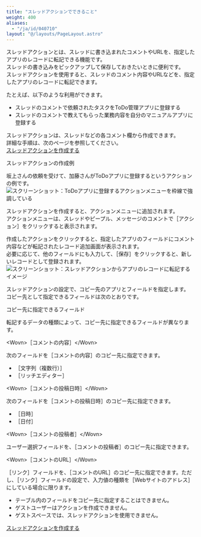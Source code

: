 ```yaml
---
title: "スレッドアクションでできること"
weight: 400
aliases:
  - "/ja/id/040710"
layout: "@/layouts/PageLayout.astro"
---
```




スレッドアクションとは、スレッドに書き込まれたコメントやURLを、指定したアプリのレコードに転記できる機能です。  
スレッドの書き込みをピックアップして保存しておきたいときに便利です。  
スレッドアクションを使用すると、スレッドのコメント内容やURLなどを、指定したアプリのレコードに転記できます。

たとえば、以下のような利用ができます。

* スレッドのコメントで依頼されたタスクをToDo管理アプリに登録する
* スレッドのコメントで教えてもらった業務内容を自分のマニュアルアプリに登録する

スレッドアクションは、スレッドなどの各コメント欄から作成できます。  
詳細な手順は、次のページを参照してください。  
[スレッドアクションを作成する](/k/ja/id/040704.html)

<Heading id="thredaction_whats_threadaction_20">スレッドアクションの作成例</Heading>

坂上さんの依頼を受けて、加藤さんがToDoアプリに登録するというアクションの例です。
<Img src="/k/kintone/img-ja/whats_threadaction_img01.png" alt="スクリーンショット：ToDoアプリに登録するアクションメニューを枠線で強調している" />

スレッドアクションを作成すると、アクションメニューに追加されます。  
アクションメニューは、スレッドやピープル、メッセージのコメントで<Wovn>［アクション］</Wovn>をクリックすると表示されます。

作成したアクションをクリックすると、指定したアプリのフィールドにコメント内容などが転記されたレコード追加画面が表示されます。  
必要に応じて、他のフィールドにも入力して、<Wovn>［保存］</Wovn>をクリックすると、新しいレコードとして登録されます。
<Img src="/k/kintone/img-ja/whats_threadaction_img02.png" alt="スクリーンショット：スレッドアクションからアプリのレコードに転記するイメージ" />

スレッドアクションの設定で、コピー先のアプリとフィールドを指定します。  
コピー先として指定できるフィールドは次のとおりです。

<Heading id="thredaction_whats_threadaction_10">コピー先に指定できるフィールド</Heading>

転記するデータの種類によって、コピー先に指定できるフィールドが異なります。

<Heading level={3} id="thredaction_whats_threadaction_1010">&lt;Wovn&gt;［コメントの内容］&lt;/Wovn&gt;</Heading>

次のフィールドを<Wovn>［コメントの内容］</Wovn>のコピー先に指定できます。

* <Wovn>［文字列（複数行）］</Wovn>
* <Wovn>［リッチエディター］</Wovn>

<Heading level={3} id="thredaction_whats_threadaction_1020">&lt;Wovn&gt;［コメントの投稿日時］&lt;/Wovn&gt;</Heading>

次のフィールドを<Wovn>［コメントの投稿日時］</Wovn>のコピー先に指定できます。

* <Wovn>［日時］</Wovn>
* <Wovn>［日付］</Wovn>

<Heading level={3} id="thredaction_whats_threadaction_1030">&lt;Wovn&gt;［コメントの投稿者］&lt;/Wovn&gt;</Heading>

ユーザー選択フィールドを、<Wovn>［コメントの投稿者］</Wovn>のコピー先に指定できます。

<Heading level={3} id="thredaction_whats_threadaction_1040">&lt;Wovn&gt;［コメントのURL］&lt;/Wovn&gt;</Heading>

<Wovn>［リンク］</Wovn>フィールドを、<Wovn>［コメントのURL］</Wovn>のコピー先に指定できます。ただし、<Wovn>［リンク］</Wovn>フィールドの設定で、入力値の種類を<Wovn>［Webサイトのアドレス］</Wovn>にしている場合に限ります。

<Note>

* テーブル内のフィールドをコピー先に指定することはできません。
* ゲストユーザーはアクションを作成できません。
* ゲストスペースでは、スレッドアクションを使用できません。

</Note>

<Reference>

[スレッドアクションを作成する](/k/ja/id/040704.html)

</Reference>
